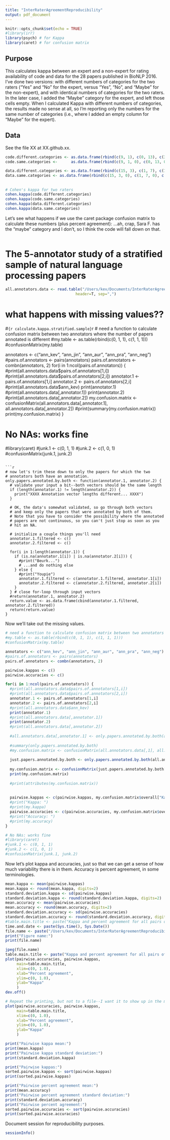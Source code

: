 ```yaml
---
title: "InterRaterAgreementReproducibility"
output: pdf_document
---
```


```r
knitr::opts_chunk$set(echo = TRUE)
#library(irr)
library(psych) # for Kappa
library(caret) # for confusion matrix
```
## Purpose

This calculates kappa between an expert and a non-expert for rating availability of code and data for the 28 papers published in BioNLP 2016.
I've done two versions: with different numbers of categories for the two raters ("Yes" and "No" for the expert, versus "Yes", "No", and "Maybe" for the non-expert), and with identical numbers of categories for the two raters.  In the later case, I added the "Maybe" category for the expert, and left those cells empty.
When I calculated Kappa with different numbers of categories, the results made no sense at all, so I'm reporting only the numbers for the same number of categories (i.e., where I added an empty column for "Maybe" for the expert).


## Data

See the file XX at XX.github.xx.

```r

code.different.categories <- as.data.frame(rbind(c(9, 1), c(0, 13), c(3, 2)))
code.same.categories <-      as.data.frame(rbind(c(9, 1, 0), c(0, 13, 0), c(3, 2, 0)))

data.different.categories <- as.data.frame(rbind(c(15, 3), c(1, 7), c(1, 1)))
data.same.categories <- as.data.frame(rbind(c(15, 3, 0), c(1, 7, 0), c(1, 1, 0)))
```

## 



```r
# Cohen's kappa for two raters
cohen.kappa(code.different.categories)
cohen.kappa(code.same.categories)
cohen.kappa(data.different.categories)
cohen.kappa(data.same.categories)
```

Let's see what happens if we use the caret package confusion matrix to calculate these numbers (plus percent agreement): ...ah, crap, Sara F. has the "maybe" category and I don't, so I think the code will fall down on that.

```r

```

# The 5-annotator study of a stratified sample of natural language processing papers

```r
all.annotators.data <- read.table("/Users/kev/Documents/InterRaterAgreementReproducibility/ReproducibilityJudgmentsConvertedToBinaryZeroOrOneWithTotalPositivesAndNumberOfAnnotations.csv",
                               header=T, sep=",")

```

# what happens with missing values??
#```{r calculate.kappa.stratified.sample}
```r
# need a function to calculate confusion matrix between two annotators where the number of papers annotated is different
#my.table <- as.table(rbind(c(0, 1, 1), c(1, 1, 1)))
#confusionMatrix(my.table)

annotators <- c("ann_kev", "ann_jin", "ann_aur", "ann_pra", "ann_neg")
#pairs.of.annotators <- pairs(annotators)
pairs.of.annotators <- combn(annotators, 2)
for(i in 1:ncol(pairs.of.annotators)) {
  #print(all.annotators.data$pairs.of.annotators[1,i])
  #print(all.annotators.data$pairs.of.annotators[2,i])
  annotator.1 <- pairs.of.annotators[1,i]
  annotator.2 <- pairs.of.annotators[2,i]
  #print(all.annotators.data$ann_kev)
  print(annotator.1)
  #print(all.annotators.data[,annotator.1])
  print(annotator.2)
  #print(all.annotators.data[,annotator.2])
  my.confusion.matrix <- confusionMatrix(all.annotators.data[,annotator.1], all.annotators.data[,annotator.2])
  #print(summary(my.confusion.matrix))
  print(my.confusion.matrix)
}

# No NAs: works fine
#library(caret)
#junk.1 <- c(0, 1, 1)
#junk.2 <- c(1, 0, 1)
#confusionMatrix(junk.1, junk.2)
```

```r
# now let's trim these down to only the papers for which the two 
# annotators both have an annotation.
only.papers.annotated.by.both <- function(annotator.1, annotator.2) {
  # validate your input a bit--both vectors should be the same length
  if (length(annotator.1) != length(annotator.2)) {
    print("XXXX Annotation vector lengths different... XXXX")
  }
  
  # OK, the data's somewhat validated, so go through both vectors
  # and keep only the papers that were annotated by both of them.
  # Note that you have to consider the possibility where the annotated
  # papers are not continuous, so you can't just stop as soon as you
  # hit an NA.
  
  # initialize a couple things you'll need
  annotator.1.filtered <- c()
  annotator.2.filtered <- c()
  
  for(i in 1:length(annotator.1)) {
    if (is.na(annotator.1[i]) | is.na(annotator.2[i])) {
      #print("Beurk...")
      # ...and do nothing else
    } else {
      #print("Youpie")
      annotator.1.filtered <- c(annotator.1.filtered, annotator.1[i])
      annotator.2.filtered <- c(annotator.2.filtered, annotator.2[i])
    }
  } # close for-loop through input vectors
  #return(annotator.1, annotator.2)
  return.value <- as.data.frame(cbind(annotator.1.filtered, annotator.2.filtered))
  return(return.value)
}

```

Now we'll take out the missing values.

```r
# need a function to calculate confusion matrix between two annotators where the number of papers annotated is different
#my.table <- as.table(rbind(c(0, 1, 1), c(1, 1, 1)))
#confusionMatrix(my.table)

annotators <- c("ann_kev", "ann_jin", "ann_aur", "ann_pra", "ann_neg")
#pairs.of.annotators <- pairs(annotators)
pairs.of.annotators <- combn(annotators, 2)

pairwise.kappas <- c()
pairwise.accuracies <- c()

for(i in 1:ncol(pairs.of.annotators)) {
  #print(all.annotators.data$pairs.of.annotators[1,i])
  #print(all.annotators.data$pairs.of.annotators[2,i])
  annotator.1 <- pairs.of.annotators[1,i]
  annotator.2 <- pairs.of.annotators[2,i]
  #print(all.annotators.data$ann_kev)
  print(annotator.1)
  #print(all.annotators.data[,annotator.1])
  print(annotator.2)
  #print(all.annotators.data[,annotator.2])
  
  #all.annotators.data[,annotator.1] <- only.papers.annotated.by.both(all.annotators.data[,annotator.1], .annotators.data[,annotator.2])
  
  #summary(only.papers.annotated.by.both)
  #my.confusion.matrix <- confusionMatrix(all.annotators.data[,1], all.annotators.data[,2])
  
  just.papers.annotated.by.both <- only.papers.annotated.by.both(all.annotators.data[,annotator.1], all.annotators.data[,annotator.2])
  
  my.confusion.matrix <- confusionMatrix(just.papers.annotated.by.both[,1], just.papers.annotated.by.both[,2])
  print(my.confusion.matrix)
  
  #print(attributes(my.confusion.matrix))
  
  
  pairwise.kappas <- c(pairwise.kappas, my.confusion.matrix$overall["Kappa"])
  #print("Kappa: ")
  #print(my.kappa)
  pairwise.accuracies <- c(pairwise.accuracies, my.confusion.matrix$overall["Accuracy"])
  #print("Accuracy: ")
  #print(my.accuracy)
}

# No NAs: works fine
#library(caret)
#junk.1 <- c(0, 1, 1)
#junk.2 <- c(1, 0, 1)
#confusionMatrix(junk.1, junk.2)
```

Now let's plot kappa and accuracies, just so that we can get a sense of how much variability there is in them.  Accuracy is percent agreement, in some terminologies.

```r

mean.kappa <- mean(pairwise.kappas)
mean.kappa <- round(mean.kappa, digits=2)
standard.deviation.kappa <- sd(pairwise.kappas)
standard.deviation.kappa <- round(standard.deviation.kappa, digits=2)
mean.accuracy <- mean(pairwise.accuracies)
mean.accuracy <- round(mean.accuracy, digits=2)
standard.deviation.accuracy <- sd(pairwise.accuracies)
standard.deviation.accuracy <- round(standard.deviation.accuracy, digits=2)
#table.main.title <- paste("Kappa and percent agreement for all pairs of annotators\n Kappa mean ", mean.kappa, "standard deviation ", standard.deviation.kappa, "Percent agreement mean ", mean.accuracy, "standard deviation ", standard.deviation.accuracy)
time.and.date <- paste(Sys.time(), Sys.Date())
file.name <- paste("/Users/kev/Documents/InterRaterAgreementReproducibility/kappa-and-percent-agreement", time.and.date, ".jpg", sep="")
print("Figure name:")
print(file.name)

jpeg(file.name)
table.main.title <- paste("Kappa and percent agreement for all pairs of annotators")
plot(pairwise.accuracies, pairwise.kappas,
     main=table.main.title,
     xlim=c(0, 1.0),
     xlab="Percent agreement",
     ylim=c(0, 1.0),
     ylab="Kappa"
     )
dev.off()

# Repeat the printing, but not to a file--I want it to show up in the markdown
plot(pairwise.accuracies, pairwise.kappas,
     main=table.main.title,
     xlim=c(0, 1.0),
     xlab="Percent agreement",
     ylim=c(0, 1.0),
     ylab="Kappa"
     )

print("Pairwise kappa mean:")
print(mean.kappa)
print("Pairwise kappa standard deviation:")
print(standard.deviation.kappa)

print("Pairwise kappas:")
sorted.pairwise.kappas <- sort(pairwise.kappas)
print(sorted.pairwise.kappas)

print("Pairwise percent agreement mean:")
print(mean.accuracy)
print("Pairwise percent agreement standard deviation:")
print(standard.deviation.accuracy)
print("Pairwise percent agreement:")
sorted.pairwise.accuracies <- sort(pairwise.accuracies)
print(sorted.pairwise.accuracies)

```


Document session for reproducibility purposes.
```r
sessionInfo()
```


